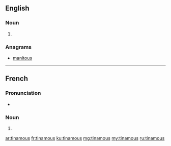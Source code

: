 ==English==

===Noun===
{{head|en|plural}}

# {{plural of|tinamou|lang=en|nocat=1}}

===Anagrams===
* [[manitous#English|manitous]]

----

==French==

===Pronunciation===
* {{IPA|/tinamu/|lang=fr}}

===Noun===
{{head|fr|plural}} {{m-p}}

# {{plural of|tinamou|lang=fr|nocat=1}}

[[ar:tinamous]]
[[fr:tinamous]]
[[ku:tinamous]]
[[mg:tinamous]]
[[my:tinamous]]
[[ru:tinamous]]